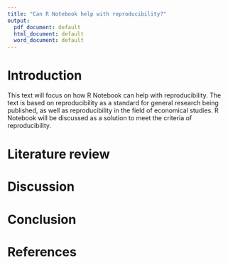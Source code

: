 ```yaml
---
title: "Can R Notebook help with reproducibility?"
output:
  pdf_document: default
  html_document: default
  word_document: default
---
```


# Introduction

This text will focus on how R Notebook can help with reproducibility. The text is based on reproducibility as a standard for general research being published, as well as reproducibility in the field of economical studies. R Notebook will be discussed as a solution to meet the criteria of reproducibility. 

# Literature review











# Discussion

# Conclusion

# References
